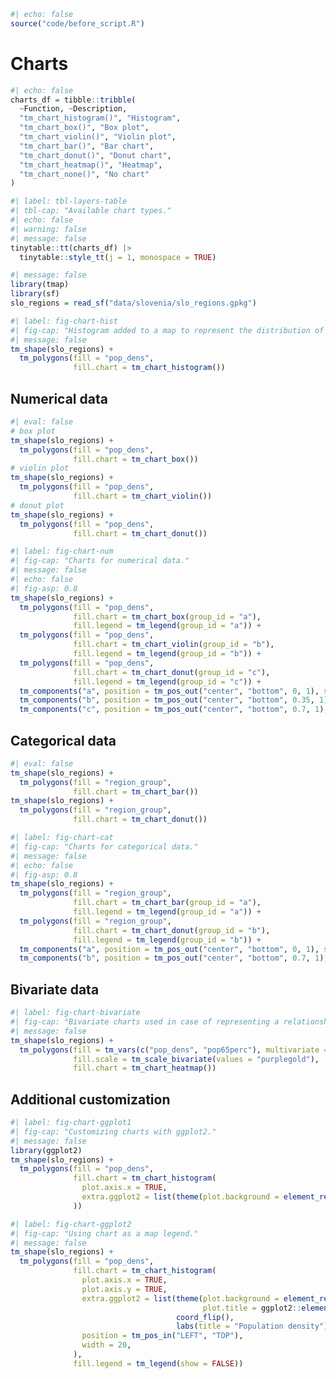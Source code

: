 ```r
#| echo: false
source("code/before_script.R")
```

# Charts {#sec-charts}

```r
#| echo: false
charts_df = tibble::tribble(
  ~Function, ~Description,
  "tm_chart_histogram()", "Histogram",
  "tm_chart_box()", "Box plot",
  "tm_chart_violin()", "Violin plot",
  "tm_chart_bar()", "Bar chart",
  "tm_chart_donut()", "Donut chart",
  "tm_chart_heatmap()", "Heatmap",
  "tm_chart_none()", "No chart"
)
```

```r
#| label: tbl-layers-table
#| tbl-cap: "Available chart types."
#| echo: false
#| warning: false
#| message: false
tinytable::tt(charts_df) |>
  tinytable::style_tt(j = 1, monospace = TRUE)
```

```r
#| message: false
library(tmap)
library(sf)
slo_regions = read_sf("data/slovenia/slo_regions.gpkg")
```

```r
#| label: fig-chart-hist
#| fig-cap: "Histogram added to a map to represent the distribution of a variable."
#| message: false
tm_shape(slo_regions) +
  tm_polygons(fill = "pop_dens",
              fill.chart = tm_chart_histogram())
```

<!-- mention positioning -->

## Numerical data

```r
#| eval: false
# box plot
tm_shape(slo_regions) +
  tm_polygons(fill = "pop_dens",
              fill.chart = tm_chart_box())
# violin plot
tm_shape(slo_regions) +
  tm_polygons(fill = "pop_dens",
              fill.chart = tm_chart_violin())
# donut plot
tm_shape(slo_regions) +
  tm_polygons(fill = "pop_dens",
              fill.chart = tm_chart_donut())
```

```r
#| label: fig-chart-num
#| fig-cap: "Charts for numerical data."
#| message: false
#| echo: false
#| fig-asp: 0.8
tm_shape(slo_regions) +
  tm_polygons(fill = "pop_dens",
              fill.chart = tm_chart_box(group_id = "a"),
              fill.legend = tm_legend(group_id = "a")) +
  tm_polygons(fill = "pop_dens",
              fill.chart = tm_chart_violin(group_id = "b"),
              fill.legend = tm_legend(group_id = "b")) +
  tm_polygons(fill = "pop_dens",
              fill.chart = tm_chart_donut(group_id = "c"),
              fill.legend = tm_legend(group_id = "c")) +
  tm_components("a", position = tm_pos_out("center", "bottom", 0, 1), stack = "horizontal") +
  tm_components("b", position = tm_pos_out("center", "bottom", 0.35, 1), stack = "horizontal") +
  tm_components("c", position = tm_pos_out("center", "bottom", 0.7, 1), stack = "horizontal")
```


## Categorical data

```r
#| eval: false
tm_shape(slo_regions) +
  tm_polygons(fill = "region_group",
              fill.chart = tm_chart_bar())
tm_shape(slo_regions) +
  tm_polygons(fill = "region_group",
              fill.chart = tm_chart_donut())
```

```r
#| label: fig-chart-cat
#| fig-cap: "Charts for categorical data."
#| message: false
#| echo: false
#| fig-asp: 0.8
tm_shape(slo_regions) +
  tm_polygons(fill = "region_group",
              fill.chart = tm_chart_bar(group_id = "a"),
              fill.legend = tm_legend(group_id = "a")) +
  tm_polygons(fill = "region_group",
              fill.chart = tm_chart_donut(group_id = "b"),
              fill.legend = tm_legend(group_id = "b")) +
  tm_components("a", position = tm_pos_out("center", "bottom", 0, 1), stack = "horizontal") +
  tm_components("b", position = tm_pos_out("center", "bottom", 0.7, 1), stack = "horizontal") 
```

## Bivariate data

```r
#| label: fig-chart-bivariate
#| fig-cap: "Bivariate charts used in case of representing a relationship between two numerical variables."
#| message: false
tm_shape(slo_regions) +
  tm_polygons(fill = tm_vars(c("pop_dens", "pop65perc"), multivariate = TRUE),
              fill.scale = tm_scale_bivariate(values = "purplegold"),
              fill.chart = tm_chart_heatmap())
```

## Additional customization

<!-- with ggplot2 package and/or book reference -->
<!-- https://github.com/geocompx/tmap/issues/10#issuecomment-3007409988 -->

```r
#| label: fig-chart-ggplot1
#| fig-cap: "Customizing charts with ggplot2."
#| message: false
library(ggplot2)
tm_shape(slo_regions) +
  tm_polygons(fill = "pop_dens",
              fill.chart = tm_chart_histogram(
                plot.axis.x = TRUE,
                extra.ggplot2 = list(theme(plot.background = element_rect(fill = "lightgray")))
              ))
```

```r
#| label: fig-chart-ggplot2
#| fig-cap: "Using chart as a map legend."
#| message: false
tm_shape(slo_regions) +
  tm_polygons(fill = "pop_dens",
              fill.chart = tm_chart_histogram(
                plot.axis.x = TRUE,
                plot.axis.y = TRUE,
                extra.ggplot2 = list(theme(plot.background = element_rect(fill = "#FFC067"),
                                           plot.title = ggplot2::element_text(size = 10)),
                                     coord_flip(),
                                     labs(title = "Population density")),
                position = tm_pos_in("LEFT", "TOP"),
                width = 20,
              ),
              fill.legend = tm_legend(show = FALSE))
```
